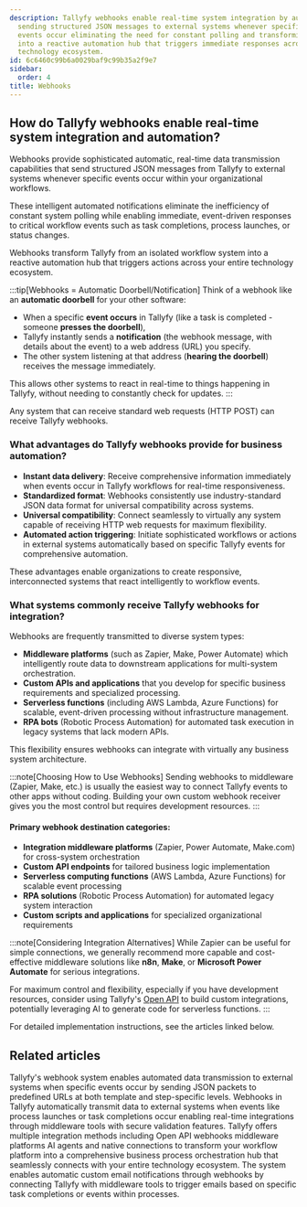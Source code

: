 ```yaml
---
description: Tallyfy webhooks enable real-time system integration by automatically
  sending structured JSON messages to external systems whenever specific workflow
  events occur eliminating the need for constant polling and transforming Tallyfy
  into a reactive automation hub that triggers immediate responses across your entire
  technology ecosystem.
id: 6c6460c99b6a0029baf9c99b35a2f9e7
sidebar:
  order: 4
title: Webhooks
---
```


## How do Tallyfy webhooks enable real-time system integration and automation?

Webhooks provide sophisticated automatic, real-time data transmission capabilities that send structured JSON messages from Tallyfy to external systems whenever specific events occur within your organizational workflows.

These intelligent automated notifications eliminate the inefficiency of constant system polling while enabling immediate, event-driven responses to critical workflow events such as task completions, process launches, or status changes.

Webhooks transform Tallyfy from an isolated workflow system into a reactive automation hub that triggers actions across your entire technology ecosystem.

:::tip[Webhooks = Automatic Doorbell/Notification]
Think of a webhook like an **automatic doorbell** for your other software:

- When a specific **event occurs** in Tallyfy (like a task is completed - someone **presses the doorbell**),
- Tallyfy instantly sends a **notification** (the webhook message, with details about the event) to a web address (URL) you specify.
- The other system listening at that address (**hearing the doorbell**) receives the message immediately.

This allows other systems to react in real-time to things happening in Tallyfy, without needing to constantly check for updates.
:::

Any system that can receive standard web requests (HTTP POST) can receive Tallyfy webhooks.

### What advantages do Tallyfy webhooks provide for business automation?

- **Instant data delivery**: Receive comprehensive information immediately when events occur in Tallyfy workflows for real-time responsiveness.
- **Standardized format**: Webhooks consistently use industry-standard JSON data format for universal compatibility across systems.
- **Universal compatibility**: Connect seamlessly to virtually any system capable of receiving HTTP web requests for maximum flexibility.
- **Automated action triggering**: Initiate sophisticated workflows or actions in external systems automatically based on specific Tallyfy events for comprehensive automation.

These advantages enable organizations to create responsive, interconnected systems that react intelligently to workflow events.

### What systems commonly receive Tallyfy webhooks for integration?

Webhooks are frequently transmitted to diverse system types:
- **Middleware platforms** (such as Zapier, Make, Power Automate) which intelligently route data to downstream applications for multi-system orchestration.
- **Custom APIs and applications** that you develop for specific business requirements and specialized processing.
- **Serverless functions** (including AWS Lambda, Azure Functions) for scalable, event-driven processing without infrastructure management.
- **RPA bots** (Robotic Process Automation) for automated task execution in legacy systems that lack modern APIs.

This flexibility ensures webhooks can integrate with virtually any business system architecture.

:::note[Choosing How to Use Webhooks]
Sending webhooks to middleware (Zapier, Make, etc.) is usually the easiest way to connect Tallyfy events to other apps without coding. Building your own custom webhook receiver gives you the most control but requires development resources.
:::

#### Primary webhook destination categories:
- **Integration middleware platforms** (Zapier, Power Automate, Make.com) for cross-system orchestration
- **Custom API endpoints** for tailored business logic implementation
- **Serverless computing functions** (AWS Lambda, Azure Functions) for scalable event processing
- **RPA solutions** (Robotic Process Automation) for automated legacy system interaction
- **Custom scripts and applications** for specialized organizational requirements

:::note[Considering Integration Alternatives]
While Zapier can be useful for simple connections, we generally recommend more capable and cost-effective middleware solutions like **n8n**, **Make**, or **Microsoft Power Automate** for serious integrations.

For maximum control and flexibility, especially if you have development resources, consider using Tallyfy's [Open API](/products/pro/integrations/open-api/) to build custom integrations, potentially leveraging AI to generate code for serverless functions.
:::

For detailed implementation instructions, see the articles linked below.


<PageTree />


## Related articles
<CardGrid>
<LinkTitleCard header="<b>Webhooks > Details about webhooks</b>" href="/products/pro/integrations/webhooks/how-to-set-up-webhooks-in-tallyfy/" > Tallyfy's webhook system enables automated data transmission to external systems when specific events occur by sending JSON packets to predefined URLs at both template and step-specific levels. </LinkTitleCard>
<LinkTitleCard header="<b>Webhooks > Webhook scenarios</b>" href="/products/pro/integrations/webhooks/how-can-i-use-tallyfys-webhooks-feature/" > Webhooks in Tallyfy automatically transmit data to external systems when events like process launches or task completions occur enabling real-time integrations through middleware tools with secure validation features. </LinkTitleCard>
<LinkTitleCard header="<b>Pro > Integrations</b>" href="/products/pro/integrations/" > Tallyfy offers multiple integration methods including Open API webhooks middleware platforms AI agents and native connections to transform your workflow platform into a comprehensive business process orchestration hub that seamlessly connects with your entire technology ecosystem. </LinkTitleCard>
<LinkTitleCard header="<b>Webhooks > Send emails using webhooks</b>" href="/products/pro/integrations/webhooks/how-can-i-send-emails-using-webhooks-in-tallyfy/" > The system enables automatic custom email notifications through webhooks by connecting Tallyfy with middleware tools to trigger emails based on specific task completions or events within processes. </LinkTitleCard>
</CardGrid>
